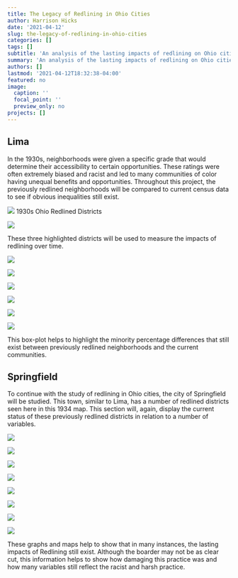 ```yaml
---
title: The Legacy of Redlining in Ohio Cities
author: Harrison Hicks
date: '2021-04-12'
slug: the-legacy-of-redlining-in-ohio-cities
categories: []
tags: []
subtitle: 'An analysis of the lasting impacts of redlining on Ohio cities.'
summary: 'An analysis of the lasting impacts of redlining on Ohio cities. To complete this analysis, skills and plugins such as Freehand Raster Georeferencer, csv conversion, Census Block Group data and Vector Point Layers were used.'
authors: []
lastmod: '2021-04-12T18:32:38-04:00'
featured: no
image:
  caption: ''
  focal_point: ''
  preview_only: no
projects: []
---
```

## Lima

In the 1930s, neighborhoods were given a specific grade that would determine their accessibility to certain opportunities. These ratings were often extremely biased and racist and led to many communities of color having unequal benefits and opportunities. Throughout this project, the previously redlined neighborhoods will be compared to current census data to see if obvious inequalities still exist.

![](Lima 0 map.jpg)
                          1930s Ohio Redlined Districts

![](Lima 1 Districts.jpg)

These three highlighted districts will be used to measure the impacts of redlining over time.

![](Lima 2 Minority.jpg)

![](Lima 3 Low Income.jpg)

![](Lima 4 Disability.jpg)

![](Lima 5 Cancer.jpg)

![](Lima 6 Housing.jpg)

![](Lima Plot Final.png)

This box-plot helps to highlight the minority percentage differences that still exist between previously redlined neighborhoods and the current communities.


## Springfield

To continue with the study of redlining in Ohio cities, the city of Springfield will be studied. This town, similar to Lima, has a number of redlined districts seen here in this 1934 map. This section will, again, display the current status of these previously redlined districts in relation to a number of variables.

![](Spring 0 map.jpg)

![](Spring 1 Districts.jpg)

![](Spring 2 Minority.jpg)

![](Spring 3 Low Income.jpg)

![](Spring 4 Disability.jpg)

![](spring 5 cancer.jpg)

![](Spring 6 housing.jpg)

![](Spring Plot Final.png)

These graphs and maps help to show that in many instances, the lasting impacts of Redlining still exist. Although the boarder may not be as clear cut, this information helps to show how damaging this practice was and how many variables still reflect the racist and harsh practice.
